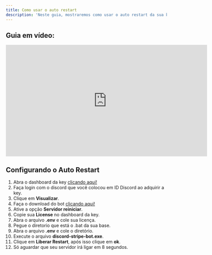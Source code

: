 ```yaml
---
title: Como usar o auto restart
description: 'Neste guia, mostraremos como usar o auto restart da sua key.'
---
```


## Guia em vídeo:
<iframe
  width="630"
  height="350"
  src="https://www.youtube.com/embed/Xfa8f70Mugk"
  title="Guia Completo: Como configurar o Reinício Automático para Servidor FiveM"
  frameborder="0"
  allow="accelerometer; autoplay; clipboard-write; encrypted-media; gyroscope; picture-in-picture"
  allowfullscreen
></iframe>

## Configurando o Auto Restart

1. Abra o dashboard da key [clicando aqui!](https://keymanage.com.br/)
2. Faça login com o discord que você colocou em ID Discord ao adquirir a key.
3. Clique em **Visualizar**.
4. Faça o download do bot [clicando aqui!]()
5. Ative a opção **Servidor reiniciar**.
6. Copie sua **License** no dashboard da key.
7. Abra o arquivo **.env** e cole sua licença.
8. Pegue o diretorio que está o .bat da sua base.
9. Abra o arquivo **.env** e cole o diretório.
10. Execute o arquivo **discord-stripe-bot.exe**.
11. Clique em **Liberar Restart**, após isso clique em **ok**.
12. Só aguardar que seu servidor irá ligar em 8 segundos.